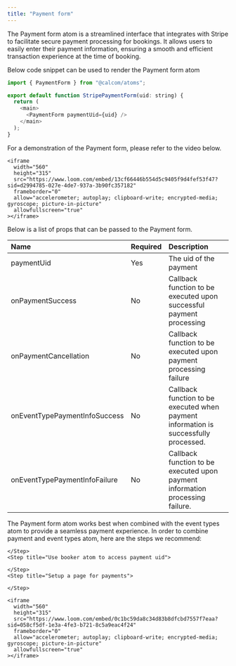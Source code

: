 ```yaml
---
title: "Payment form"
---
```


The Payment form atom is a streamlined interface that integrates with Stripe to facilitate secure payment processing for bookings. It allows users to easily enter their payment information, ensuring a smooth and efficient transaction experience at the time of booking.

Below code snippet can be used to render the Payment form atom

```js
import { PaymentForm } from "@calcom/atoms";

export default function StripePaymentForm(uid: string) {
  return (
    <main>
      <PaymentForm paymentUid={uid} />
    </main>
  );
}
```

For a demonstration of the Payment form, please refer to the video below.

<p></p>

    <iframe
      width="560"
      height="315"
      src="https://www.loom.com/embed/13cf66446b554d5c9405f9d4fef53f47?sid=d2994785-027e-4de7-937a-3b90fc357182"
      frameborder="0"
      allow="accelerometer; autoplay; clipboard-write; encrypted-media; gyroscope; picture-in-picture"
      allowfullscreen="true"
    ></iframe>

<p></p>

Below is a list of props that can be passed to the Payment form.

<p></p>

| Name                  | Required | Description                                                              |
| :-------------------- | :------- | :----------------------------------------------------------------------- |
| paymentUid            | Yes      | The uid of the payment                                                   |
| onPaymentSuccess      | No       | Callback function to be executed upon successful payment processing      |
| onPaymentCancellation | No       | Callback function to be executed upon payment processing failure         |
| onEventTypePaymentInfoSuccess    | No       | Callback function to be executed when payment information is successfully processed. |
| onEventTypePaymentInfoFailure    | No       | Callback function to be executed upon payment information processing failure. |

The Payment form atom works best when combined with the event types atom to provide a seamless payment experience. In order to combine payment and event types atom, here are the steps we recommend:

<Steps>
    <Step title="Setup stripe in event types atom"> 

    </Step>
    <Step title="Use booker atom to access payment uid">

    </Step>
    <Step title="Setup a page for payments">

    </Step>
</Steps>

<p></p>

    <iframe
      width="560"
      height="315"
      src="https://www.loom.com/embed/0c1bc59da8c34d83b8dfcbd7557f7eaa?sid=058cf5df-1e3a-4fe3-b721-8c5a9eac4f24"
      frameborder="0"
      allow="accelerometer; autoplay; clipboard-write; encrypted-media; gyroscope; picture-in-picture"
      allowfullscreen="true"
    ></iframe>

<p></p>